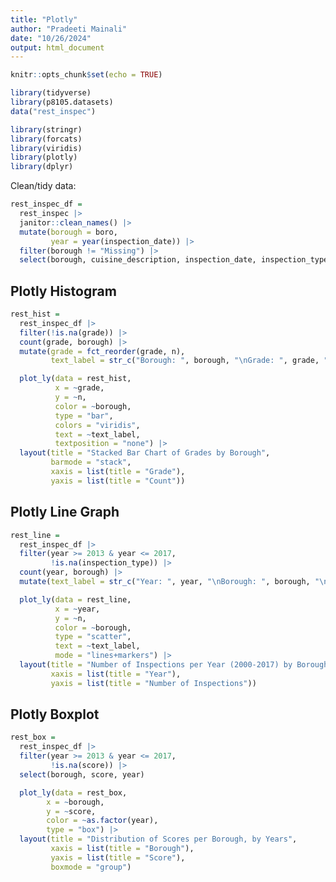 ```yaml
---
title: "Plotly"
author: "Pradeeti Mainali"
date: "10/26/2024"
output: html_document
---
```


```r
knitr::opts_chunk$set(echo = TRUE)
```

```r
library(tidyverse)
library(p8105.datasets)
data("rest_inspec")

library(stringr)
library(forcats)
library(viridis)
library(plotly)
library(dplyr)
```

Clean/tidy data:

```r
rest_inspec_df = 
  rest_inspec |>
  janitor::clean_names() |>
  mutate(borough = boro,
         year = year(inspection_date)) |>
  filter(borough != "Missing") |>
  select(borough, cuisine_description, inspection_date, inspection_type, score, zipcode, grade, grade_date, year)
```

## Plotly Histogram

```r
rest_hist =
  rest_inspec_df |> 
  filter(!is.na(grade)) |> 
  count(grade, borough) |> 
  mutate(grade = fct_reorder(grade, n),
         text_label = str_c("Borough: ", borough, "\nGrade: ", grade, "\nCount: ", n))

  plot_ly(data = rest_hist, 
          x = ~grade, 
          y = ~n, 
          color = ~borough, 
          type = "bar", 
          colors = "viridis",
          text = ~text_label,
          textposition = "none") |>
  layout(title = "Stacked Bar Chart of Grades by Borough",
         barmode = "stack",
         xaxis = list(title = "Grade"),
         yaxis = list(title = "Count"))
```

## Plotly Line Graph

```r
rest_line =
  rest_inspec_df |>
  filter(year >= 2013 & year <= 2017,
         !is.na(inspection_type)) |>
  count(year, borough) |>
  mutate(text_label = str_c("Year: ", year, "\nBorough: ", borough, "\nCount: ", n))

  plot_ly(data = rest_line,
          x = ~year, 
          y = ~n, 
          color = ~borough, 
          type = "scatter",
          text = ~text_label,
          mode = "lines+markers") |>
  layout(title = "Number of Inspections per Year (2000-2017) by Borough",
         xaxis = list(title = "Year"),
         yaxis = list(title = "Number of Inspections"))
```

## Plotly Boxplot

```r
rest_box = 
  rest_inspec_df |>
  filter(year >= 2013 & year <= 2017,
         !is.na(score)) |>
  select(borough, score, year)

  plot_ly(data = rest_box, 
        x = ~borough, 
        y = ~score,
        color = ~as.factor(year),
        type = "box") |>
  layout(title = "Distribution of Scores per Borough, by Years",
         xaxis = list(title = "Borough"),
         yaxis = list(title = "Score"),
         boxmode = "group")
```



